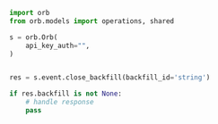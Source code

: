 ```python CloseBackfill.py
import orb
from orb.models import operations, shared

s = orb.Orb(
    api_key_auth="",
)


res = s.event.close_backfill(backfill_id='string')

if res.backfill is not None:
    # handle response
    pass
```
